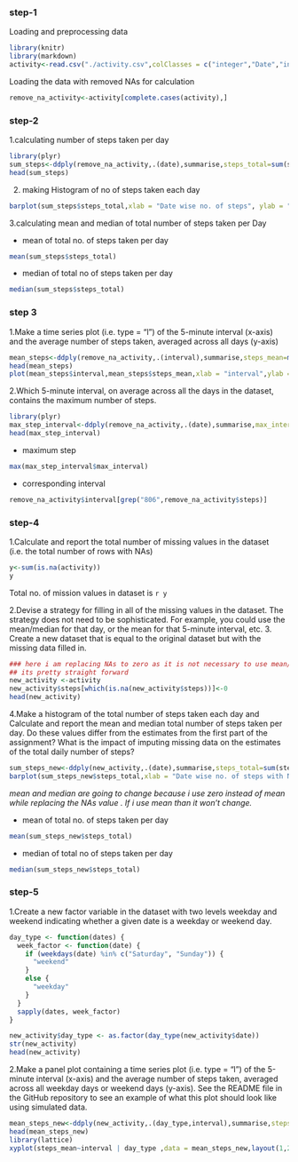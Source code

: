 

### step-1
Loading and preprocessing data
```r
library(knitr)
library(markdown)
activity<-read.csv("./activity.csv",colClasses = c("integer","Date","integer"))
```
Loading the data with removed NAs for calculation 
```r
remove_na_activity<-activity[complete.cases(activity),]
```

### step-2
1.calculating number of steps taken per day
```r

library(plyr)
sum_steps<-ddply(remove_na_activity,.(date),summarise,steps_total=sum(steps))
head(sum_steps)
```
2. making Histogram of no of steps taken each day
```r
barplot(sum_steps$steps_total,xlab = "Date wise no. of steps", ylab = "Frequency",col = "wheat",main = "Histogram of no of steps taken each day",ylim = c(0,25000))
```
3.calculating mean and median of total number of steps taken per Day

* mean of total no. of steps taken per day
``` r
mean(sum_steps$steps_total)
```
* median of total no of steps taken per day
``` r
median(sum_steps$steps_total)
```

### step 3
1.Make a time series plot (i.e. type = "l") of the 5-minute interval (x-axis) and the average number of steps taken, averaged across all days (y-axis)
``` r
mean_steps<-ddply(remove_na_activity,.(interval),summarise,steps_mean=mean(steps))
head(mean_steps)
plot(mean_steps$interval,mean_steps$steps_mean,xlab = "interval",ylab = "steps",type = "l")
```

2.Which 5-minute interval, on average across all the days in the dataset, contains the maximum number of steps.
``` r
library(plyr)
max_step_interval<-ddply(remove_na_activity,.(date),summarise,max_interval=max(steps))
head(max_step_interval)
```
* maximum step 
``` r
max(max_step_interval$max_interval)
```
* corresponding interval
``` r
remove_na_activity$interval[grep("806",remove_na_activity$steps)]
```

### step-4
1.Calculate and report the total number of missing values in the dataset (i.e. the total number of rows with NAs)
``` r
y<-sum(is.na(activity))
y
```
Total no. of mission values in dataset is `r y`

2.Devise a strategy for filling in all of the missing values in the dataset. The strategy does not need to be sophisticated. For example, you could use the mean/median for that day, or the mean for that 5-minute interval, etc.
3. Create a new dataset that is equal to the original dataset but with the missing data filled in.
```r
### here i am replacing NAs to zero as it is not necessary to use mean/median etc
## its pretty straight forward
new_activity <-activity 
new_activity$steps[which(is.na(new_activity$steps))]<-0
head(new_activity)
```

4.Make a histogram of the total number of steps taken each day and Calculate and report the mean and median total number of steps taken per day. Do these values differ from the estimates from the first part of the assignment? What is the impact of imputing missing data on the estimates of the total daily number of steps?
``` r
sum_steps_new<-ddply(new_activity,.(date),summarise,steps_total=sum(steps))
barplot(sum_steps_new$steps_total,xlab = "Date wise no. of steps with NAs Replaced", ylab = "Frequency",col = "wheat",main = "Histogram of no of steps taken each day",ylim = c(0,25000))
```

_mean and median are going to change because i use zero instead of mean while replacing the NAs value . If i use mean than it won't change._

- mean of total no. of steps taken per day
``` r
mean(sum_steps_new$steps_total)
```
* median of total no of steps taken per day
``` r
median(sum_steps_new$steps_total)
```




### step-5
1.Create a new factor variable in the dataset with two levels weekday and weekend indicating whether a given date is a weekday or weekend day.
``` r
day_type <- function(dates) {
  week_factor <- function(date) {
    if (weekdays(date) %in% c("Saturday", "Sunday")) {
      "weekend"
    }
    else {
      "weekday"
    }
  }
  sapply(dates, week_factor)
}

new_activity$day_type <- as.factor(day_type(new_activity$date))
str(new_activity)
head(new_activity)
```


2.Make a panel plot containing a time series plot (i.e. type = "l") of the 5-minute interval (x-axis) and the average number of steps taken, averaged across all weekday days or weekend days (y-axis). See the README file in the GitHub repository to see an example of what this plot should look like using simulated data.
```r
mean_steps_new<-ddply(new_activity,.(day_type,interval),summarise,steps_mean=mean(steps))
head(mean_steps_new)
library(lattice)
xyplot(steps_mean~interval | day_type ,data = mean_steps_new,layout(1,2),type="l")

```

